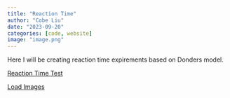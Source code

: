 ```yaml
---
title: "Reaction Time"
author: "Cobe Liu"
date: "2023-09-20"
categories: [code, website]
image: "image.png"
---
```


Here I will be creating reaction time expirements based on Donders model.

[Reaction Time Test](reaction-time.html)

[Load Images](img)